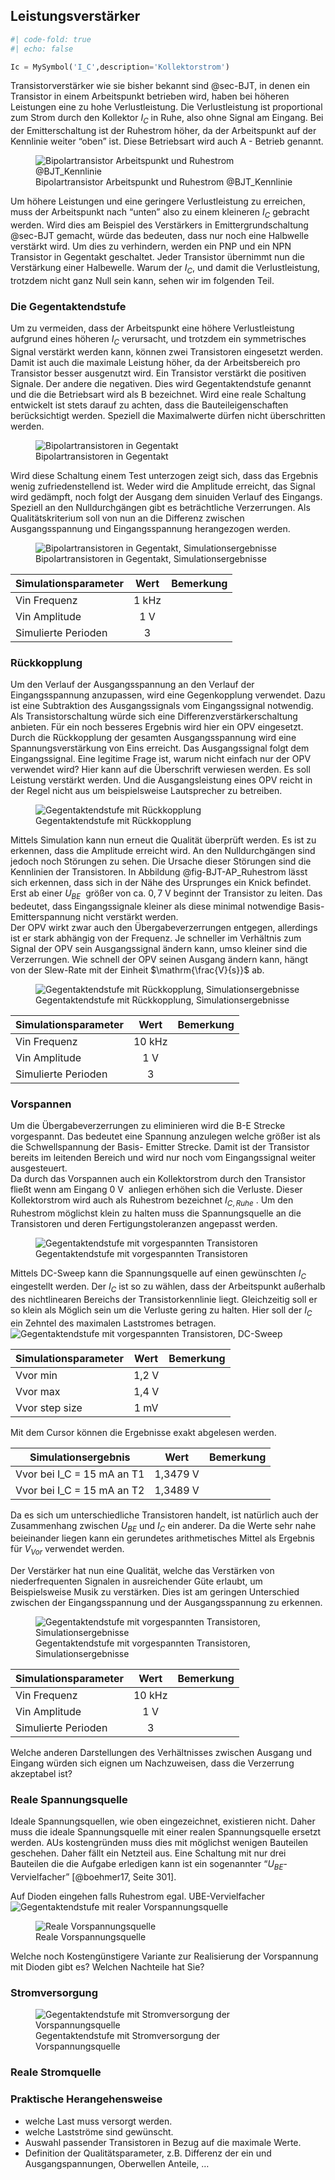 ## Leistungsverstärker

```python
#| code-fold: true
#| echo: false

Ic = MySymbol('I_C',description='Kollektorstrom')

```

Transistorverstärker wie sie bisher bekannt sind @sec-BJT, in denen ein Transistor in einem Arbeitspunkt betrieben wird, haben bei höheren Leistungen eine zu hohe Verlustleistung. Die Verlustleistung ist proportional zum Strom durch den Kollektor $I_C$ in Ruhe, also ohne Signal am Eingang.
Bei der Emitterschaltung ist der Ruhestrom höher, da der Arbeitspunkt auf der Kennlinie weiter "oben" ist. Diese Betriebsart wird auch A - Betrieb genannt.

![Bipolartransistor Arbeitspunkt und Ruhestrom @BJT_Kennlinie](Grafiken/BJT_Kennlinie_AP_Ruhestrom.png){#fig-BJT-AP_Ruhestrom}

Um höhere Leistungen und eine geringere Verlustleistung zu erreichen, muss der Arbeitspunkt nach "unten" also zu einem kleineren $I_C$ gebracht werden. Wird dies am Beispiel des Verstärkers in Emittergrundschaltung @sec-BJT gemacht, würde das bedeuten, dass nur noch eine Halbwelle verstärkt wird. Um dies zu verhindern, werden ein PNP und ein NPN Transistor in Gegentakt geschaltet. Jeder Transistor übernimmt nun die Verstärkung einer Halbewelle. Warum der $I_C$, und damit die Verlustleistung, trotzdem nicht ganz Null sein kann, sehen wir im folgenden Teil.

### Die Gegentaktendstufe
Um zu vermeiden, dass der Arbeitspunkt eine höhere Verlustleistung aufgrund eines höheren $I_C$ verursacht, und trotzdem ein symmetrisches Signal verstärkt werden kann, können zwei Transistoren eingesetzt werden.
Damit ist auch die maximale Leistung höher, da der Arbeitsbereich pro Transistor besser ausgenutzt wird. Ein Transistor verstärkt die positiven Signale. Der andere die negativen. Dies wird Gegentaktendstufe genannt und die die Betriebsart wird als B bezeichnet.
Wird eine reale Schaltung entwickelt ist stets darauf zu achten, dass die Bauteileigenschaften berücksichtigt werden. Speziell die Maximalwerte dürfen nicht überschritten werden.

![Bipolartransistoren in Gegentakt ](Grafiken/01_LV_Gegentaktendstufe.png)

Wird diese Schaltung einem Test unterzogen zeigt sich, dass das Ergebnis wenig zufriedenstellend ist. Weder wird die Amplitude erreicht, das Signal wird gedämpft, noch folgt der Ausgang dem sinuiden Verlauf des Eingangs. Speziell an den Nulldurchgängen gibt es beträchtliche Verzerrungen. Als Qualitätskriterium soll von nun an die Differenz zwischen Ausgangsspannung und Eingangsspannung herangezogen werden.

![Bipolartransistoren in Gegentakt, Simulationsergebnisse ](Grafiken/01_GegentaktendstufeSimulation.png)  

| Simulationsparameter | Wert | Bemerkung |
|----------------------|:-------:|:------:|
| Vin Frequenz         | 1 kHz  |        |   
| Vin Amplitude        | 1 V     |        |  
| Simulierte Perioden  | 3       |        |     


### Rückkopplung
Um den Verlauf der Ausgangsspannung an den Verlauf der Eingangsspannung anzupassen, wird eine Gegenkopplung verwendet. Dazu ist eine Subtraktion des Ausgangssignals vom Eingangssignal notwendig. Als Transistorschaltung würde sich eine Differenzverstärkerschaltung anbieten. Für ein noch besseres Ergebnis wird hier ein OPV eingesetzt. Durch die Rückkopplung der gesamten Ausgangsspannung wird eine Spannungsverstärkung von Eins erreicht. Das Ausgangssignal folgt dem Eingangssignal. 
Eine legitime Frage ist, warum nicht einfach nur der OPV verwendet wird? Hier kann auf die Überschrift verwiesen werden. Es soll Leistung verstärkt werden. Und die Ausgangsleistung eines OPV reicht in der Regel nicht aus um beispielsweise Lautsprecher zu betreiben.

![Gegentaktendstufe mit Rückkopplung ](Grafiken/02_LV_Rueckkopplung.png)

Mittels Simulation kann nun erneut die Qualität überprüft werden. Es ist zu erkennen, dass die Amplitude erreicht wird. An den Nulldurchgängen sind jedoch noch Störungen zu sehen. Die Ursache dieser Störungen sind die Kennlinien der Transistoren. In Abbildung @fig-BJT-AP_Ruhestrom lässt sich erkennen, dass sich in der Nähe des Ursprunges ein Knick befindet. Erst ab einer $U_{BE} \ $ größer von ca. $0,7 \ \mathrm{V}$  beginnt der Transistor zu leiten. Das bedeutet, dass Eingangssignale kleiner als diese minimal notwendige Basis- Emitterspannung nicht verstärkt werden.  
Der OPV wirkt zwar auch den Übergabeverzerrungen entgegen, allerdings ist er stark abhängig von der Frequenz. Je schneller im Verhältnis zum Signal der OPV sein Ausgangssignal ändern kann, umso kleiner sind die Verzerrungen. Wie schnell der OPV seinen Ausgang ändern kann, hängt von der Slew-Rate mit der Einheit $\mathrm{\frac{V}{s}}$ ab.

![Gegentaktendstufe mit Rückkopplung, Simulationsergebnisse ](Grafiken/02_Rueckkopplung_Sim12.png)  

| Simulationsparameter | Wert | Bemerkung |
|----------------------|:-------:|:------:|
| Vin Frequenz         | 10 kHz  |        |   
| Vin Amplitude        | 1 V     |        |  
| Simulierte Perioden  | 3       |        |    


### Vorspannen
Um die Übergabeverzerrungen zu eliminieren wird die B-E Strecke vorgespannt. Das bedeutet eine Spannung anzulegen welche größer ist als die Schwellspannung der Basis- Emitter Strecke. Damit ist der Transistor bereits im leitenden Bereich und wird nur noch vom Eingangssignal weiter ausgesteuert.  
Da durch das Vorspannen auch ein Kollektorstrom durch den Transistor fließt wenn am Eingang $0 \ \mathrm{V} \ $ anliegen erhöhen sich die Verluste. Dieser Kollektorstrom wird auch als Ruhestrom bezeichnet $I_{C,Ruhe} \ $. Um den Ruhestrom möglichst klein zu halten muss die Spannungsquelle an die Transistoren und deren Fertigungstoleranzen angepasst werden. 

![Gegentaktendstufe mit vorgespannten Transistoren ](Grafiken/03_LV_Vorspannung.png)

Mittels DC-Sweep kann die Spannungsquelle auf einen gewünschten $I_C$ eingestellt werden. Der $I_C$ ist so zu wählen, dass der Arbeitspunkt außerhalb des nichtlinearen Bereichs der Transistorkennlinie liegt. Gleichzeitig soll er so klein als Möglich sein um die Verluste gering zu halten. Hier soll der $I_C$ ein Zehntel des maximalen Laststromes betragen.
![Gegentaktendstufe mit vorgespannten Transistoren, DC-Sweep ](Grafiken/03_Vorspannung_DCSweepSim12.png)  

| Simulationsparameter | Wert | Bemerkung |
|----------------------|:-------:|:------:|
| Vvor min         | 1,2 V  |        |   
| Vvor max        | 1,4 V     |        |  
| Vvor step size  | 1 mV       |        | 

Mit dem Cursor können die Ergebnisse exakt abgelesen werden.  

| Simulationsergebnis | Wert | Bemerkung |
|----------------------|:-------:|:------:|
| Vvor bei I_C = 15 mA an T1        | 1,3479  V  |        |   
| Vvor bei I_C = 15 mA an T2       | 1,3489  V     |        |  

Da es sich um unterschiedliche Transistoren handelt, ist natürlich auch der Zusammenhang zwischen $U_{BE}$ und $I_C$ ein anderer. Da die Werte sehr nahe beieinander liegen kann ein gerundetes arithmetisches Mittel als Ergebnis für $V_{Vor}$ verwendet werden.




Der Verstärker hat nun eine Qualität, welche das Verstärken von niederfrequenten Signalen in ausreichender Güte erlaubt, um Beispielsweise Musik zu verstärken. Dies ist am geringen Unterschied zwischen der Eingangsspannung und der Ausgangsspannung zu erkennen. 

![Gegentaktendstufe mit vorgespannten Transistoren, Simulationsergebnisse ](Grafiken/03_Vorspannung_Sim1.png)  

| Simulationsparameter | Wert | Bemerkung |
|----------------------|:-------:|:------:|
| Vin Frequenz         | 10 kHz  |        |   
| Vin Amplitude        | 1 V     |        |  
| Simulierte Perioden  | 3       |        |   

::: {.callout-note}
Welche anderen Darstellungen des Verhältnisses zwischen Ausgang und Eingang würden sich eignen um Nachzuweisen, dass die Verzerrung akzeptabel ist?
:::

### Reale Spannungsquelle
Ideale Spannungsquellen, wie oben eingezeichnet, existieren nicht. Daher muss die ideale Spannungsquelle mit einer realen Spannungsquelle ersetzt werden. AUs kostengründen muss dies mit möglichst wenigen Bauteilen geschehen. Daher fällt ein Netzteil aus. Eine Schaltung mit nur drei Bauteilen die die Aufgabe erledigen kann ist ein sogenannter "$U_{BE}$-Vervielfacher" [@boehmer17, Seite 301].  

Auf Dioden eingehen falls Ruhestrom egal. UBE-Vervielfacher
![Gegentaktendstufe mit realer Vorspannungsquelle ](Grafiken/04_LV_Reale_Vorspannung.png)

![Reale Vorspannungsquelle ](Grafiken/04.01_LV_Reale_Vorspannung.png)

::: {.callout-note}
Welche noch Kostengünstigere Variante zur Realisierung der Vorspannung mit Dioden gibt es? Welchen Nachteile hat Sie? 
:::

### Stromversorgung
![Gegentaktendstufe mit Stromversorgung der Vorspannungsquelle](Grafiken/05_LV_Stromquellen.png)

### Reale Stromquelle


### Praktische Herangehensweise
* welche Last muss versorgt werden.
* welche Lastströme sind gewünscht.
* Auswahl passender Transistoren in Bezug auf die maximale Werte.
* Definition der Qualitätsparameter, z.B. Differenz der ein und Ausgangspannungen, Oberwellen Anteile, ...

